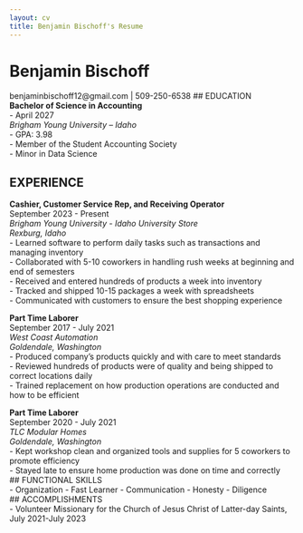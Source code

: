 ```yaml
---
layout: cv
title: Benjamin Bischoff's Resume
---
```

# Benjamin Bischoff
benjaminbischoff12@gmail.com | 509-250-6538 
## EDUCATION  
__Bachelor of Science in Accounting__  
- April 2027  
*Brigham Young University – Idaho*  
- GPA: 3.98  
- Member of the Student Accounting Society  
- Minor in Data Science  

## EXPERIENCE  
__Cashier, Customer Service Rep, and Receiving Operator__  
September 2023 - Present  
*Brigham Young University - Idaho University Store*	  
*Rexburg, Idaho*  
- Learned software to perform daily tasks such as transactions and managing inventory  
- Collaborated with 5-10 coworkers in handling rush weeks at beginning and end of semesters  
- Received and entered hundreds of products a week into inventory  
- Tracked and shipped 10-15 packages a week with spreadsheets  
- Communicated with customers to ensure the best shopping experience  
 
__Part Time Laborer__	
September 2017 - July 2021  
*West Coast Automation*	  
*Goldendale, Washington*  
- Produced company's products quickly and with care to meet standards  
- Reviewed hundreds of products were of quality and being shipped to correct locations daily  
- Trained replacement on how production operations are conducted and how to be efficient  

__Part Time Laborer__	
September 2020 - July 2021  
*TLC Modular Homes*  
*Goldendale, Washington*  
- Kept workshop clean and organized tools and supplies for 5 coworkers to promote efficiency  
- Stayed late to ensure home production was done on time and correctly  
## FUNCTIONAL SKILLS  
- Organization
- Fast Learner
- Communication
- Honesty
- Diligence  
## ACCOMPLISHMENTS   
- Volunteer Missionary for the Church of Jesus Christ of Latter-day Saints, July 2021-July 2023
<!-- ### Footer

Last updated: April 2025 -->